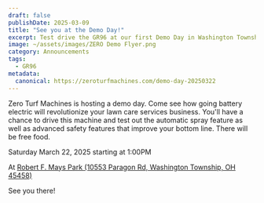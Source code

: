 ```yaml
---
draft: false
publishDate: 2025-03-09
title: "See you at the Demo Day!"
excerpt: Test drive the GR96 at our first Demo Day in Washington Township, Ohio.
image: ~/assets/images/ZERO Demo Flyer.png
category: Announcements
tags:
  - GR96
metadata:
  canonical: https://zeroturfmachines.com/demo-day-20250322
---
```


Zero Turf Machines is hosting a demo day. Come see how going battery electric will revolutionize your lawn care services business. You'll have a chance to drive this machine and test out the automatic spray feature as well as advanced safety features that improve your bottom line. There will be free food.

Saturday March 22, 2025 starting at 1:00PM

At [Robert F. Mays Park (10553 Paragon Rd, Washington Township, OH 45458)](https://maps.app.goo.gl/LYwARLo8QbaF9Qsc6)

See you there!